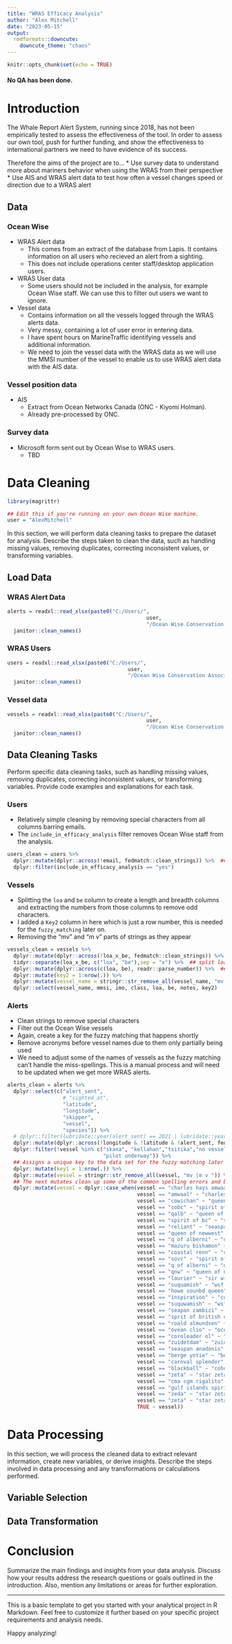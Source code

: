 ```yaml
---
title: "WRAS Efficacy Analysis"
author: "Alex Mitchell"
date: "2023-05-15"
output: 
  rmdformats::downcute:
    downcute_theme: "chaos"
---
```


```r
knitr::opts_chunk$set(echo = TRUE)
```


#### No QA has been done. 

# Introduction

The Whale Report Alert System, running since 2018, has not been empirically tested to assess the effectiveness of the tool. In order to assess our own tool, push for further funding, and show the effectiveness to international partners we need to have evidence of its success.

Therefore the aims of the project are to...
* Use survey data to understand more about mariners behavior when using the WRAS from their perspective
* Use AIS and WRAS alert data to test how often a vessel changes speed or direction due to a WRAS alert

## Data
### Ocean Wise
* WRAS Alert data
  + This comes from an extract of the database from Lapis. It contains information on all users who recieved an alert from a sighting.
  + This does not include operations center staff/desktop application users.

* WRAS User data
  + Some users should not be included in the analysis, for example Ocean Wise staff. We can use this to filter out users we want to ignore.

* Vessel data
  + Contains information on all the vessels logged through the WRAS alerts data.
  + Very messy, containing a lot of user error in entering data.
  + I have spent hours on MarineTraffic identifying vessels and additional information.
  + We need to join the vessel data with the WRAS data as we will use the MMSI number of the vessel to enable us to use WRAS alert data with the AIS data.
  
### Vessel position data
* AIS
  + Extract from Ocean Networks Canada (ONC - Kiyomi Holman).
  + Already pre-processed by ONC.

### Survey data
* Microsoft form sent out by Ocean Wise to WRAS users.
  + TBD
  

# Data Cleaning

```r
library(magrittr)

## Edit this if you're running on your own Ocean Wise machine. 
user = "AlexMitchell"
```

In this section, we will perform data cleaning tasks to prepare the dataset for analysis. Describe the steps taken to clean the data, such as handling missing values, removing duplicates, correcting inconsistent values, or transforming variables.

## Load Data

### WRAS Alert Data
```r
alerts = readxl::read_xlsx(paste0("C:/Users/",
                                             user,
                                             "/Ocean Wise Conservation Association/Whales Initiative - General/OceanWise Data/WRAS/WRAS_main.xlsx")) %>% 
  janitor::clean_names()
```

### WRAS Users
```r
users = readxl::read_xlsx(paste0("C:/Users/",
                                       user,
                                       "/Ocean Wise Conservation Association/Whales Initiative - General/BCCSN.Groups/WhaleReport Alert System/Participants/WRASUSERS_main.xlsx"), sheet = "Authorized") %>% 
  janitor::clean_names()
```

### Vessel data

```r
vessels = readxl::read_xlsx(paste0("C:/Users/",
                                             user,
                                             "/Ocean Wise Conservation Association/Whales Initiative - General/OceanWise Data/WRAS/Vessels_main.xlsx")) %>% 
  janitor::clean_names()

```


## Data Cleaning Tasks

Perform specific data cleaning tasks, such as handling missing values, removing duplicates, correcting inconsistent values, or transforming variables. Provide code examples and explanations for each task.

### Users

* Relatively simple cleaning by removing special characters from all columns barring emails.
* The `include_in_efficacy_analysis` filter removes Ocean Wise staff from the analysis.

```r
users_clean = users %>% 
  dplyr::mutate(dplyr::across(!email, fedmatch::clean_strings)) %>%  ## cleans strings to remove special characters and formatting (all cols but email)
  dplyr::filter(include_in_efficacy_analysis == "yes")
```


### Vessels
 
* Splitting the `loa` and `be` column to create a length and breadth columns and extracting the numbers from those columns to remove odd characters.
* I added a `Key2` column in here which is just a row number, this is needed for the `fuzzy_matching` later on.
* Removing the "mv" and "m v" parts of strings as they appear 

```r
vessels_clean = vessels %>%
  dplyr::mutate(dplyr::across(!loa_x_be, fedmatch::clean_strings)) %>%
  tidyr::separate(loa_x_be, c("loa", "be"),sep = "x") %>%  ## split loa x be column to two seperate columns
  dplyr::mutate(dplyr::across(c(loa, be), readr::parse_number)) %>%  ## extract numerics from the new columns
  dplyr::mutate(key2 = 1:nrow(.)) %>% 
  dplyr::mutate(vessel_name = stringr::str_remove_all(vessel_name, "mv |m v ")) %>% 
  dplyr::select(vessel_name, mmsi, imo, class, loa, be, notes, key2)

```


### Alerts

* Clean strings to remove special characters
* Filter out the Ocean Wise vessels
* Again, create a key for the fuzzy matching that happens shortly
* Remove acronyms before vessel names due to them only partially being used
* We need to adjust some of the names of vessels as the fuzzy matching can't handle the miss-spellings. This is a manual process and will need to be updated when we get more WRAS alerts. 

```r
alerts_clean = alerts %>% 
  dplyr::select(c("alert_sent",
                  # "sighted_at",
                  "latitude", 
                  "longitude", 
                  "skipper", 
                  "vessel", 
                  "species")) %>% 
  # dplyr::filter(lubridate::year(alert_sent) == 2021 | lubridate::year(alert_sent) == 2020) %>%
  dplyr::mutate(dplyr::across(!longitude & !latitude & !alert_sent, fedmatch::clean_strings)) %>%  ## cleans strings to remove special characters and formatting
  dplyr::filter(!vessel %in% c("skana", "kellahan","tsitika","no vessel", 
                               "pilot underway")) %>% 
  ## Assigns a unique key to the data set for the fuzzy matching later
  dplyr::mutate(key1 = 1:nrow(.)) %>% 
  dplyr::mutate(vessel = stringr::str_remove_all(vessel, "mv |m v ")) %>% 
  ## The next mutates clean up some of the common spelling errors and bits the fuzzy matching misses. Repeated for vessel data.
  dplyr::mutate(vessel = dplyr::case_when(vessel == "charles hays amwaal" ~ "charles hays",
                                          vessel == "amwaal" ~ "charles hays",
                                          vessel == "cowichan" ~ "queen of cowichan",
                                          vessel == "sobc" ~ "spirit of british columbia",
                                          vessel == "qalb" ~ "queen of alberni",
                                          vessel == "spirit of bc" ~ "spirit of british columbia",
                                          vessel == "reliant" ~ "seaspan reliant",
                                          vessel == "queen of newwest" ~ "queen of new westminster",
                                          vessel == "q of alberni" ~ "queen of alberni",
                                          vessel == "mazuru bishamon" ~ "maizuru bishamon",
                                          vessel == "coastal renn" ~ "coastal renaissance",
                                          vessel == "sovc" ~ "spirit of vancouver island",
                                          vessel == "q of alberni" ~ "queen of alberni",
                                          vessel == "qnw" ~ "queen of new westminster",
                                          vessel == "laurier" ~ "sir wilfrid laurier",
                                          vessel == "suquamish" ~ "wsf suquamish",
                                          vessel == "howe sounbd queen" ~ "howe sound queen",
                                          vessel == "inspiration" ~ "coastal inspiration",
                                          vessel == "suquwamish" ~ "wsf suquamish",
                                          vessel == "seapan zambizi" ~ "seaspan zambezi",
                                          vessel == "sprit of british columbia" ~ "spirit of british columbia",
                                          vessel == "roald almundsen" ~ "roald amundsen",
                                          vessel == "ovean clio" ~ "ocean clio",
                                          vessel == "coroleader ol" ~ "coreleader ol",
                                          vessel == "zuidetdam" ~ "zuiderdam",
                                          vessel == "seaspan anadonis" ~ "seaspan adonis",
                                          vessel == "berge yotie" ~ "berge yotei",
                                          vessel == "carnval splendor" ~ "carnival splendor",
                                          vessel == "blackball" ~ "coho",
                                          vessel == "zeta" ~ "star zeta",
                                          vessel == "cma cgm rigalito" ~ "cma cgm rigoletto",
                                          vessel == "gulf islands spirit" ~ "spirit of vancouver island",
                                          vessel == "zeda" ~ "star zeta",
                                          vessel == "zeta" ~ "star zeta",
                                          TRUE ~ vessel))

```



# Data Processing

In this section, we will process the cleaned data to extract relevant information, create new variables, or derive insights. Describe the steps involved in data processing and any transformations or calculations performed.

## Variable Selection


## Data Transformation



# Conclusion

Summarize the main findings and insights from your data analysis. Discuss how your results address the research questions or goals outlined in the introduction. Also, mention any limitations or areas for further exploration.

---

This is a basic template to get you started with your analytical project in R Markdown. Feel free to customize it further based on your specific project requirements and analysis needs.

Happy analyzing!
